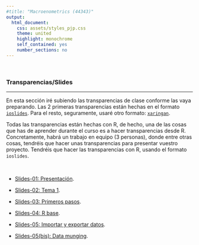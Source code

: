 ```yaml
---
#title: "Macroenometrics (44343)"
output:
  html_document:
    css: assets/styles_pjp.css
    theme: united
    highlight: monochrome 
    self_contained: yes
    number_sections: no
---
```


<br>

### Transparencias/Slides

-------------------

En esta sección iré subiendo las transparencias de clase conforme las vaya preparando. Las 2 primeras transparencias están hechas en el formato [`ioslides`](https://bookdown.org/yihui/rmarkdown/ioslides-presentation.html){target="_blank"}. Para el resto, seguramente, usaré otro formato: [`xaringan`](https://bookdown.org/yihui/rmarkdown/xaringan.html){target="_blank"}.

Todas las transparencias están hechas con R, de hecho, una de las cosas que has de aprender durante el curso es a hacer transparencias desde R. Concretamente, habrá un trabajo en equipo (3 personas), donde entre otras cosas, tendréis que hacer unas transparencias para presentar vuestro proyecto. Tendréis que hacer las transparencias con R, usando el formato `ioslides`. 



<br>

- [Slides-01: Presentación](./slides/ss_01_presentacion/ss_01_presentacion-curso.html){target="_blank"}.

- [Slides-02: Tema 1](./slides/ss_02_tema-1/ss_02_tema-1.html){target="_blank"}.

- [Slides-03: Primeros pasos](./slides/ss_03_inicio-curso/ss_03_primeros-pasos.html){target="_blank"}.

- [Slides-04: R base](./slides/ss_04_R-base-01/ss_04_R-base-01.html){target="_blank"}.

- [Slides-05: Importar y exportar datos](./slides/ss_05_cargar-datos/ss_05_cargar-datos.html){target="_blank"}.

- [Slides-05(bis): Data munging](./slides/ss_05_data-munging/ss_05_data-munging.html){target="_blank"}.



<br><br>
